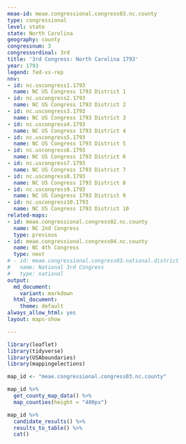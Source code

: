 ```yaml
---
meae-id: meae.congressional.congress03.nc.county
type: congressional
level: state
state: North Carolina
geography: county
congressnum: 3
congressordinal: 3rd
title: '3rd Congress: North Carolina 1793'
year: 1793
legend: fed-vs-rep
nnv:
- id: nc.uscongress1.1793
  name: NC US Congress 1793 District 1
- id: nc.uscongress2.1793
  name: NC US Congress 1793 District 2
- id: nc.uscongress3.1793
  name: NC US Congress 1793 District 3
- id: nc.uscongress4.1793
  name: NC US Congress 1793 District 4
- id: nc.uscongress5.1793
  name: NC US Congress 1793 District 5
- id: nc.uscongress6.1793
  name: NC US Congress 1793 District 6
- id: nc.uscongress7.1793
  name: NC US Congress 1793 District 7
- id: nc.uscongress8.1793
  name: NC US Congress 1793 District 8
- id: nc.uscongress9.1793
  name: NC US Congress 1793 District 9
- id: nc.uscongress10.1793
  name: NC US Congress 1793 District 10
related-maps:
- id: meae.congressional.congress02.nc.county
  name: NC 2nd Congress
  type: previous
- id: meae.congressional.congress04.nc.county
  name: NC 4th Congress
  type: next
# - id: meae.congressional.congress03.national.district
#   name: National 3rd Congress
#   type: national
output:
  md_document:
    variant: markdown
  html_document:
    theme: default
always_allow_html: yes
layout: maps-show

---
```


```r
library(leaflet)
library(tidyverse)
library(USAboundaries)
library(mappingelections)

map_id <- "meae.congressional.congress03.nc.county"
```

<div class="map">

```r
map_id %>%
  get_county_map_data() %>% 
  map_counties(height = "400px")
```

</div>

<div class="results-table">

```r
map_id %>%
  candidate_results() %>%
  results_to_table() %>%
  cat()
```

</div>
